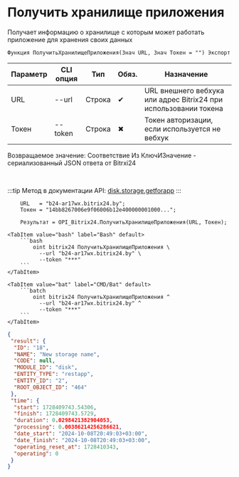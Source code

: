 ﻿---
sidebar_position: 2
---


# Получить хранилище приложения
 Получает информацию о хранилище с которым может работать приложение для хранения своих данных



`Функция ПолучитьХранилищеПриложения(Знач URL, Знач Токен = "") Экспорт`

  | Параметр | CLI опция | Тип | Обяз. | Назначение |
  |-|-|-|-|-|
  | URL | --url | Строка | &#x2714; | URL внешнего вебхука или адрес Bitrix24 при использовании токена |
  | Токен | --token | Строка | &#x2716; | Токен авторизации, если используется не вебхук |

  
  Возвращаемое значение:   Соответствие Из КлючИЗначение - сериализованный JSON ответа от Bitrxi24

<br/>

:::tip
Метод в документации API: [disk.storage.getforapp](https://dev.1c-bitrix.ru/rest_help/disk/storage/disk_storage_getforapp.php)
:::
<br/>



```bsl title="Пример использования для 1С:Предприятие/OneScript"
    URL   = "b24-ar17wx.bitrix24.by";
    Токен = "14bb8267006e9f06006b12e400000001000...";

    Результат = OPI_Bitrix24.ПолучитьХранилищеПриложения(URL, Токен);
```
    

 <Tabs>
  
    <TabItem value="bash" label="Bash" default>
        ```bash
            oint bitrix24 ПолучитьХранилищеПриложения \
              --url "b24-ar17wx.bitrix24.by" \
              --token "***"
        ```
    </TabItem>
  
    <TabItem value="bat" label="CMD/Bat" default>
        ```batch
            oint bitrix24 ПолучитьХранилищеПриложения ^
              --url "b24-ar17wx.bitrix24.by" ^
              --token "***"
        ```
    </TabItem>
</Tabs>


```json title="Результат"
{
 "result": {
  "ID": "18",
  "NAME": "New storage name",
  "CODE": null,
  "MODULE_ID": "disk",
  "ENTITY_TYPE": "restapp",
  "ENTITY_ID": "2",
  "ROOT_OBJECT_ID": "464"
 },
 "time": {
  "start": 1728409743.54306,
  "finish": 1728409743.5729,
  "duration": 0.0298421382904053,
  "processing": 0.00386214256286621,
  "date_start": "2024-10-08T20:49:03+03:00",
  "date_finish": "2024-10-08T20:49:03+03:00",
  "operating_reset_at": 1728410343,
  "operating": 0
 }
}
```
